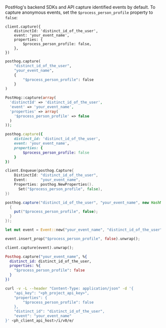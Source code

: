 PostHog's backend SDKs and API capture identified events by default. To capture anonymous events, set the `$process_person_profile` property to `false`:

<MultiLanguage>

```node
client.capture({
    distinctId: 'distinct_id_of_the_user',
    event: 'your_event_name',
    properties: {
        $process_person_profile: false,
    },
})
```

```python
posthog.capture(
    "distinct_id_of_the_user", 
    "your_event_name", 
    {
        "$process_person_profile": false
    }
)
```

```php
PostHog::capture(array(
  'distinctId' => 'distinct_id_of_the_user',
  'event' => 'your_event_name',
  'properties' => array(
    '$process_person_profile' => false
  )
));
```

```ruby
posthog.capture({
    distinct_id: 'distinct_id_of_the_user',
    event: 'your_event_name',
    properties: {
        $process_person_profile: false
    }
})
```

```go
client.Enqueue(posthog.Capture{
    DistinctId: "distinct_id_of_the_user",
    Event:      "your_event_name",
    Properties: posthog.NewProperties().
      Set("$process_person_profile", false),
})
```

```java
posthog.capture("distinct_id_of_the_user", "your_event_name", new HashMap<String, Object>() {
  {
    put("$process_person_profile", false);
  }
});
```

```rust
let mut event = Event::new("your_event_name", "distinct_id_of_the_user");

event.insert_prop("$process_person_profile", false).unwrap();

client.capture(event).unwrap();
```

```elixir
Posthog.capture("your_event_name", %{
  distinct_id: distinct_id_of_the_user,
  properties: %{
    "$process_person_profile": false
  }
})
```

```bash
curl -v -L --header "Content-Type: application/json" -d '{
    "api_key": "<ph_project_api_key>",
    "properties": {
        "$process_person_profile": false
    },
    "distinct_id": "distinct_id_of_the_user",
    "event": "your_event_name"
}' <ph_client_api_host>/i/v0/e/
```

</MultiLanguage>



